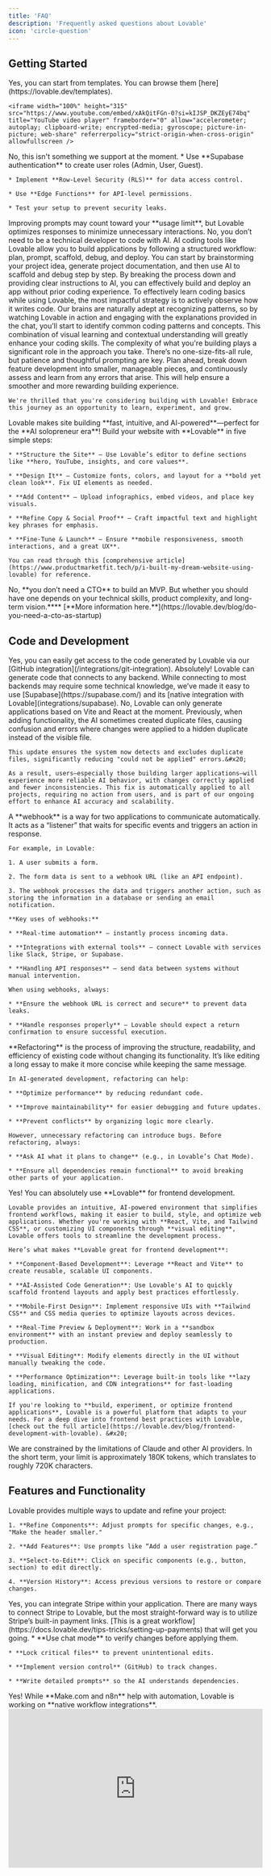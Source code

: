 ```yaml
---
title: 'FAQ'
description: 'Frequently asked questions about Lovable'
icon: 'circle-question'
---
```


## Getting Started

<AccordionGroup>
  <Accordion title="Can I start from templates?">
    Yes, you can start from templates. You can browse them [here](https://lovable.dev/templates).

    <iframe width="100%" height="315" src="https://www.youtube.com/embed/xAkQitFGn-0?si=kIJSP_DKZEyE74bq" title="YouTube video player" frameborder="0" allow="accelerometer; autoplay; clipboard-write; encrypted-media; gyroscope; picture-in-picture; web-share" referrerpolicy="strict-origin-when-cross-origin" allowfullscreen />
  </Accordion>

  <Accordion title="Can I import existing code from GitHub?">
    No, this isn't something we support at the moment.
  </Accordion>

  <Accordion title="How can I build a privileges system for a SaaS app?">
    * Use **Supabase authentication** to create user roles (Admin, User, Guest).

    * Implement **Row-Level Security (RLS)** for data access control.

    * Use **Edge Functions** for API-level permissions.

    * Test your setup to prevent security leaks.
  </Accordion>

  <Accordion title="Will Lovable improve my prompts without using my credits?">
    Improving prompts may count toward your **usage limit**, but Lovable optimizes responses to minimize unnecessary interactions.
  </Accordion>

  <Accordion title="Do I need to know how to code to build an app ?">
    No, you don’t need to be a technical developer to code with AI. AI coding tools like Lovable allow you to build applications by following a structured workflow: plan, prompt, scaffold, debug, and deploy. You can start by brainstorming your project idea, generate project documentation, and then use AI to scaffold and debug step by step. By breaking the process down and providing clear instructions to AI, you can effectively build and deploy an app without prior coding experience.
  </Accordion>

  <Accordion title="Can I learn how to code with Lovable?">
    To effectively learn coding basics while using Lovable, the most impactful strategy is to actively observe how it writes code. Our brains are naturally adept at recognizing patterns, so by watching Lovable in action and engaging with the explanations provided in the chat, you’ll start to identify common coding patterns and concepts. This combination of visual learning and contextual understanding will greatly enhance your coding skills.
  </Accordion>

  <Accordion title="How long does it typically take to build and deploy a fully functional full-stack app?">
    The complexity of what you're building plays a significant role in the approach you take. There’s no one-size-fits-all rule, but patience and thoughtful prompting are key. Plan ahead, break down feature development into smaller, manageable pieces, and continuously assess and learn from any errors that arise. This will help ensure a smoother and more rewarding building experience.

    We're thrilled that you're considering building with Lovable! Embrace this journey as an opportunity to learn, experiment, and grow.
  </Accordion>

  <Accordion title="How can I build my website with Lovable?">
    Lovable makes site building **fast, intuitive, and AI-powered**—perfect for the **AI solopreneur era**! Build your website with **Lovable** in five simple steps:

    * **Structure the Site** – Use Lovable’s editor to define sections like **hero, YouTube, insights, and core values**.

    * **Design It** – Customize fonts, colors, and layout for a **bold yet clean look**. Fix UI elements as needed.

    * **Add Content** – Upload infographics, embed videos, and place key visuals.

    * **Refine Copy & Social Proof** – Craft impactful text and highlight key phrases for emphasis.

    * **Fine-Tune & Launch** – Ensure **mobile responsiveness, smooth interactions, and a great UX**.

    You can read through this [comprehensive article](https://www.productmarketfit.tech/p/i-built-my-dream-website-using-lovable) for reference.
  </Accordion>

  <Accordion title="Do I need a CTO for my MVP?">
    No, **you don’t need a CTO** to build an MVP. But whether you should have one depends on your technical skills, product complexity, and long-term vision.**** [**More information here.**](https://lovable.dev/blog/do-you-need-a-cto-as-startup)
  </Accordion>
</AccordionGroup>

## Code and Development

<AccordionGroup>
  <Accordion title="Can I download the code Lovable generates?">
    Yes, you can easily get access to the code generated by Lovable via our [GitHub integration](/integrations/git-integration).
  </Accordion>

  <Accordion title="Can I use Lovable with my own backend?">
    Absolutely! Lovable can generate code that connects to any backend. While connecting to most backends may require some technical knowledge, we’ve made it easy to use [Supabase](https://supabase.com/) and its [native integration with Lovable](integrations/supabase).
  </Accordion>

  <Accordion title="Can Lovable write React Native/NextJS code?">
    No, Lovable can only generate applications based on Vite and React at the moment.
  </Accordion>

  <Accordion title="How does Lovable handles duplicated code?">
    Previously, when adding functionality, the AI sometimes created duplicate files, causing confusion and errors where changes were applied to a hidden duplicate instead of the visible file.&#x20;

    This update ensures the system now detects and excludes duplicate files, significantly reducing "could not be applied" errors.&#x20;

    As a result, users—especially those building larger applications—will experience more reliable AI behavior, with changes correctly applied and fewer inconsistencies. This fix is automatically applied to all projects, requiring no action from users, and is part of our ongoing effort to enhance AI accuracy and scalability.
  </Accordion>

  <Accordion title="What is a webhook, and how does it work?">
    A **webhook** is a way for two applications to communicate automatically. It acts as a “listener” that waits for specific events and triggers an action in response.

    For example, in Lovable:

    1. A user submits a form.

    2. The form data is sent to a webhook URL (like an API endpoint).

    3. The webhook processes the data and triggers another action, such as storing the information in a database or sending an email notification.

    **Key uses of webhooks:**

    * **Real-time automation** – instantly process incoming data.

    * **Integrations with external tools** – connect Lovable with services like Slack, Stripe, or Supabase.

    * **Handling API responses** – send data between systems without manual intervention.

    When using webhooks, always:

    * **Ensure the webhook URL is correct and secure** to prevent data leaks.

    * **Handle responses properly** – Lovable should expect a return confirmation to ensure successful execution.
  </Accordion>

  <Accordion title="What is refactoring, and why is it important?">
    **Refactoring** is the process of improving the structure, readability, and efficiency of existing code without changing its functionality. It’s like editing a long essay to make it more concise while keeping the same message.

    In AI-generated development, refactoring can help:

    * **Optimize performance** by reducing redundant code.

    * **Improve maintainability** for easier debugging and future updates.

    * **Prevent conflicts** by organizing logic more clearly.

    However, unnecessary refactoring can introduce bugs. Before refactoring, always:

    * **Ask AI what it plans to change** (e.g., in Lovable’s Chat Mode).

    * **Ensure all dependencies remain functional** to avoid breaking other parts of your application.
  </Accordion>

  <Accordion title="Can I use Lovable for frontend development?">
    Yes! You can absolutely use **Lovable** for frontend development.

    Lovable provides an intuitive, AI-powered environment that simplifies frontend workflows, making it easier to build, style, and optimize web applications. Whether you're working with **React, Vite, and Tailwind CSS**, or customizing UI components through **visual editing**, Lovable offers tools to streamline the development process.

    Here’s what makes **Lovable great for frontend development**:

    * **Component-Based Development**: Leverage **React and Vite** to create reusable, scalable UI components.

    * **AI-Assisted Code Generation**: Use Lovable's AI to quickly scaffold frontend layouts and apply best practices effortlessly.

    * **Mobile-First Design**: Implement responsive UIs with **Tailwind CSS** and CSS media queries to optimize layouts across devices.

    * **Real-Time Preview & Deployment**: Work in a **sandbox environment** with an instant preview and deploy seamlessly to production.

    * **Visual Editing**: Modify elements directly in the UI without manually tweaking the code.

    * **Performance Optimization**: Leverage built-in tools like **lazy loading, minification, and CDN integrations** for fast-loading applications.

    If you're looking to **build, experiment, or optimize frontend applications**, Lovable is a powerful platform that adapts to your needs. For a deep dive into frontend best practices with Lovable, [check out the full article](https://lovable.dev/blog/frontend-development-with-lovable). &#x20;
  </Accordion>

  <Accordion title="What is the character limit for the prompt?">
    We are constrained by the limitations of Claude and other AI providers. In the short term, your limit is approximately 180K tokens, which translates to roughly 720K characters.
  </Accordion>
</AccordionGroup>

## Features and Functionality&#x20;

<AccordionGroup>
  <Accordion title="How can I make improvements to my project?">
    Lovable provides multiple ways to update and refine your project:

    1. **Refine Components**: Adjust prompts for specific changes, e.g., "Make the header smaller."

    2. **Add Features**: Use prompts like “Add a user registration page.”

    3. **Select-to-Edit**: Click on specific components (e.g., button, section) to edit directly.

    4. **Version History**: Access previous versions to restore or compare changes.
  </Accordion>

  <Accordion title="Can I integrate payments in my application?">
    Yes, you can integrate Stripe within your application. There are many ways to connect Stripe to Lovable, but the most straight-forward way is to utilize Stripe’s built-in payment links. [This is a great workflow](https://docs.lovable.dev/tips-tricks/setting-up-payments) that will get you going.
  </Accordion>

  <Accordion title="What’s the best way to prevent unexpected regressions when validating code?">
    * **Use chat mode** to verify changes before applying them.

    * **Lock critical files** to prevent unintentional edits.

    * **Implement version control** (GitHub) to track changes.

    * **Write detailed prompts** so the AI understands dependencies.
  </Accordion>

  <Accordion title="Can I automate workflows in Lovable without using Make.com?">
    Yes! While **Make.com and n8n** help with automation, Lovable is working on **native workflow integrations**.
  </Accordion>

  <Accordion title="How can I optimize my website for SEO & traffic?">
    <iframe width="100%" height="315" src="https://www.youtube.com/embed/VZ7kQ_w9dfQ?si=H6-XDIT7YFjWB0YE" title="YouTube video player" frameborder="0" allow="accelerometer; autoplay; clipboard-write; encrypted-media; gyroscope; picture-in-picture; web-share" referrerpolicy="strict-origin-when-cross-origin" allowfullscreen />

    Optimize your website for SEO & traffic by:

    1. **Nailing SEO Basics** – Include your main keyword in the **title, meta, H1, and first paragraph**. Use only **one H1** and check structure with **PageSpeed Insights**.

    2. **Enhancing Engagement** – Add a **hero image overlay** and an **embedded YouTube video** to boost user interaction.

    3. **Attracting Backlinks** – Add a **free tool (e.g., mortgage calculator)** to increase shares and authority.

    4. **Publishing SEO Content** – Use **Sigma SEO** to find keywords and auto-publish **optimized blogs** via GitHub.

    This strategy boosts rankings, traffic, and backlinks with minimal effort.
  </Accordion>
</AccordionGroup>

## AI and Automation

<AccordionGroup>
  <Accordion title="How Does Lovable AI's Memory Work?">
    Lovable AI operates with a limited memory context, meaning it focuses on recent messages for optimal understanding. To ensure the best results when referencing older conversations, include any relevant context in your current message. This helps the AI provide accurate and coherent responses.
  </Accordion>

  <Accordion title="Can Lovable AI be used to build a complex B2B workflow-based SaaS app?">
    Yes, Lovable AI can help generate and structure complex B2B SaaS applications, including **workflow-driven systems** with multiple approval stages, role-based field visibility, document generation (with signatures and images), and customer-specific workflows.
  </Accordion>

  <Accordion title="Why did Lovable switch from Python to Go?">
    Lovable migrated from Python to Go to improve performance, scalability, and developer experience. Go enables faster processing, lower latency, and better efficiency, especially for handling large-scale AI-driven tasks.
  </Accordion>

  <Accordion title="Should user authentication (sign-up, profile update) be more “out-of-the-box”?">
    Lovable provides basic authentication, but deeper customization (role-based security, social login, etc.) may require **custom logic or Supabase functions**.
  </Accordion>
</AccordionGroup>

## Pricing and Subscription

<AccordionGroup>
  <Accordion title="When does my monthly token count restock?">
    Your monthly token count **restocks on the same day you started your subscription** each month.
  </Accordion>

  <Accordion title="Can I top-up my monthly limit?">
    No, you can't at the moment. We recommend you upgrade to a higher plan and then downgrade once you've used up your messages.
  </Accordion>

  <Accordion title="How can I see how many messages I have left for the day?">
    You can check your usage in **account settings** under **credits/messages left**.
  </Accordion>
</AccordionGroup>

## Account and Settings

<AccordionGroup>
  <Accordion title="Can I delete my account?">
    At the moment, we don't offer in-app account deletion. You can reach out to the support team and we will make sure to handle this as soon as possible.
  </Accordion>

  <Accordion title="Can I change my email?">
    Currently, it is not possible to change your email linked to the account.
  </Accordion>

  <Accordion title="Can I delete a project?">
    Yes, you can! Open the project and click on Project Settings in the top-right corner. Scroll down to the "Danger Zone," click Delete Project, and then confirm by clicking Delete again in the popup.
  </Accordion>
</AccordionGroup>

## About

<AccordionGroup>
  <Accordion title="Is there a Partner program at Lovable?">
    Apply to our Affiliate Program through [friends.lovable.dev](https://friends.lovable.dev/). You'll earn 20% of the revenue from any customer you refer for their first 12 months.
  </Accordion>

  <Accordion title="Where is Lovable based?">
    We are 100% made in Europe. Our office is located in Stockholm, Sweden.&#x20;
  </Accordion>

  <Accordion title="Are you hiring?">
    [Yes](https://lovable.dev/careers) :)
  </Accordion>
</AccordionGroup>